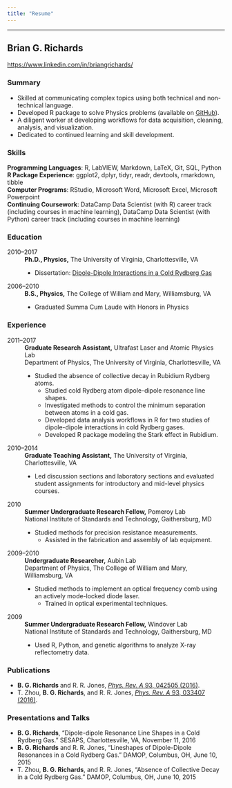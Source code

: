 ```yaml
---
title: "Resume"
---
```

---------------------
## Brian G. Richards  
[https://www.linkedin.com/in/briangrichards/](https://www.linkedin.com/in/briangrichards/)


### Summary 

* Skilled at communicating complex topics using both technical and 
non-technical language. 
* Developed R package to solve Physics problems (available on 
[GitHub](https://github.com/bgrich/starkr)). 
* A diligent worker at developing workflows for data acquisition, cleaning, 
analysis, and visualization.
* Dedicated to continued learning and skill development. 

### Skills 

**Programming Languages**: R, LabVIEW, Markdown, LaTeX, Git, SQL, Python  
**R Package Experience**: ggplot2, dplyr, tidyr, readr, devtools, rmarkdown, tibble  
**Computer Programs**: RStudio, Microsoft Word, Microsoft Excel, 
Microsoft Powerpoint  
**Continuing Coursework**: DataCamp Data Scientist (with R) career track (including 
courses in machine learning), DataCamp Data Scientist (with Python) career track 
(including courses in machine learning)  

### Education 

2010--2017
: **Ph.D., Physics,** The University of Virginia, Charlottesville, VA

: * Dissertation: [Dipole-Dipole Interactions in a Cold Rydberg Gas](https://doi.org/10.18130/V3MB4V)

2006--2010
: **B.S., Physics,** The College of William and Mary, Williamsburg, VA

: * Graduated Summa Cum Laude with Honors in Physics

### Experience 

2011--2017
: **Graduate Research Assistant,** Ultrafast Laser and Atomic Physics Lab  
Department of Physics, The University of Virginia, Charlottesville, VA  

: * Studied the absence of collective decay in Rubidium Rydberg atoms.\ 
  * Studied cold Rydberg atom dipole-dipole resonance line shapes.\ 
  * Investigated methods to control the minimum separation between atoms in a cold gas.\ 
  * Developed data analysis workflows in R for two studies of dipole-dipole 
interactions in cold Rydberg gases.\ 
  * Developed R package modeling the Stark effect in Rubidium.  

2010--2014
: **Graduate Teaching Assistant,** The University of Virginia, Charlottesville, VA  

: * Led discussion sections and laboratory sections and evaluated student 
assignments for introductory and mid-level physics courses.

2010 
: **Summer Undergraduate Research Fellow,** Pomeroy Lab  
National Institute of Standards and Technology, Gaithersburg, MD  

: * Studied methods for precision resistance measurements.\ 
  * Assisted in the fabrication and assembly of lab equipment.  
  
2009--2010
: **Undergraduate Researcher,** Aubin Lab  
Department of Physics, The College of William and Mary, Williamsburg, VA  

: * Studied methods to implement an optical frequency comb using an actively 
mode-locked diode laser.\ 
  * Trained in optical experimental techniques.

2009 
: **Summer Undergraduate Research Fellow,** Windover Lab  
National Institute of Standards and Technology, Gaithersburg, MD  

: * Used R, Python, and genetic algorithms to analyze X-ray reflectometry data. 

### Publications

* **B. G. Richards** and R. R. Jones, [*Phys. Rev. A* 93, 042505 (2016)](https://journals.aps.org/pra/abstract/10.1103/PhysRevA.93.042505).
* T. Zhou, **B. G. Richards**, and R. R. Jones, [*Phys. Rev. A* 93, 033407 (2016)](https://journals.aps.org/pra/abstract/10.1103/PhysRevA.93.033407).

### Presentations and Talks

* **B. G. Richards**, "Dipole-dipole Resonance Line Shapes in a Cold Rydberg Gas." 
SESAPS, Charlottesville, VA, November 11, 2016 
* **B. G. Richards** and R. R. Jones, "Lineshapes of Dipole-Dipole Resonances in 
a Cold Rydberg Gas." DAMOP, Columbus, OH, June 10, 2015 
* T. Zhou, **B. G. Richards**, and R. R. Jones, "Absence of Collective Decay in 
a Cold Rydberg Gas." DAMOP, Columbus, OH, June 10, 2015
